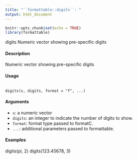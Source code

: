 ---
title: "``formattable::digits``: "
output: html_document
---

```{r setup, include=FALSE}
knitr::opts_chunk$set(echo = TRUE)
library(formattable)
```

digits Numeric vector showing pre-specific digits

#### Description
Numeric vector showing pre-specific digits

#### Usage
<pre><code>
digits(x, digits, format = "f", ...)
</code></pre>

#### Arguments
* ``x``: a numeric vector
* ``digits``: an integer to indicate the number of digits to show.
* ``format``: format type passed to formatC.
* ``...``: additional parameters passed to formattable.

#### Examples
digits(pi, 2)
digits(123.45678, 3)
